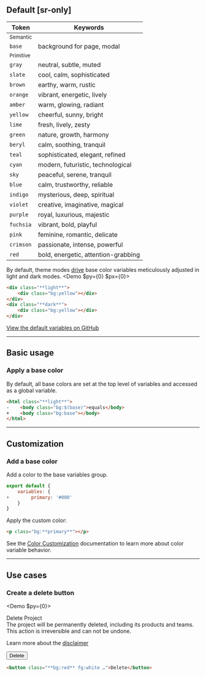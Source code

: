 ## Default [sr-only]
| Token                                             | Keywords                                                                  |
|---------------------------------------------------|---------------------------------------------------------------------------|
| <small>Semantic</small>                                                                                                       |
| <Bg className="bg:base" />`base`                  | background for page, modal                                                |
| <small>Primitive</small>                                                                                                      |
| <Bg className="bg:gray" />`gray`                  | neutral, subtle, muted                                                    |
| <Bg className="bg:slate" />`slate`                | cool, calm, sophisticated                                                 |
| <Bg className="bg:brown" />`brown`                | earthy, warm, rustic                                                      |
| <Bg className="bg:orange" />`orange`              | vibrant, energetic, lively                                                 |
| <Bg className="bg:amber" />`amber`                | warm, glowing, radiant                                                     |
| <Bg className="bg:yellow" />`yellow`              | cheerful, sunny, bright                                                    |
| <Bg className="bg:lime" />`lime`                  | fresh, lively, zesty                                                       |
| <Bg className="bg:green" />`green`                | nature, growth, harmony                                                    |
| <Bg className="bg:beryl" />`beryl`                | calm, soothing, tranquil                                                   |
| <Bg className="bg:teal" />`teal`                  | sophisticated, elegant, refined                                            |
| <Bg className="bg:cyan" />`cyan`                  | modern, futuristic, technological                                          |
| <Bg className="bg:sky" />`sky`                    | peaceful, serene, tranquil                                                 |
| <Bg className="bg:blue" />`blue`                  | calm, trustworthy, reliable                                                |
| <Bg className="bg:indigo" />`indigo`              | mysterious, deep, spiritual                                                |
| <Bg className="bg:violet" />`violet`              | creative, imaginative, magical                                             |
| <Bg className="bg:purple" />`purple`              | royal, luxurious, majestic                                                 |
| <Bg className="bg:fuchsia" />`fuchsia`            | vibrant, bold, playful                                                     |
| <Bg className="bg:pink" />`pink`                  | feminine, romantic, delicate                                               |
| <Bg className="bg:crimson" />`crimson`            | passionate, intense, powerful                                              |
| <Bg className="bg:red" />`red`                    | bold, energetic, attention-grabbing                                        |

By default, theme modes [drive](/docs/configuration#themedriver) base color variables meticulously adjusted in light and dark modes.
<Demo $py={0} $px={0}>
    <DemoLight>
        <div className="bg:yellow aspect:5/1 size:full|48 r:1x"></div>
    </DemoLight>
    <DemoDark>
        <div className="bg:yellow aspect:5/1 size:full|48 r:1x"></div>
    </DemoDark>
</Demo>
```html
<div class="**light**">
    <div class="bg:yellow"></div>
</div>
<div class="**dark**">
    <div class="bg:yellow"></div>
</div>
```
[View the default variables on GitHub](https://github.com/master-co/css/blob/rc/packages/css/src/config/variables.ts)

---

## Basic usage
### Apply a base color
By default, all base colors are set at the top level of variables and accessed as a global variable.
```html
<html class="**light**">
-    <body class="bg:$(base)">equals</body>
+    <body class="bg:base"></body>
</html>
```

---

## Customization
### Add a base color
Add a color to the base variables group.
```js name=master.css.js
export default {
    variables: {
+        primary: '#000'
    }
}
```
Apply the custom color:
```html
<p class="bg:**primary**"></p>
```
See the [Color Customization](/docs/colors#customization) documentation to learn more about color variable behavior.

---

## Use cases
### Create a delete button
<Demo $py={0}>
    <DemoPanel>
        <div className='text:20 font:semibold fg:strong'>Delete Project</div>
        <div className='text:14 mt:1x'>The project will be permanently deleted, including its products and teams. <span className="fg:red font:medium">This action is irreversible and can not be undone.</span></div>
        <div className="flex justify-content:space-between mt:5x pt:5x bt:1|dashed|frame">
            <p className="text:12 m:0">Learn more about the [disclaimer](#)</p>
            <button className='bg:red font:14 font:semibold fg:white h:32 r:1x px:3x float:right'>Delete</button>
        </div>
    </DemoPanel>
</Demo>
```html
<button class="**bg:red** fg:white …">Delete</button>
```